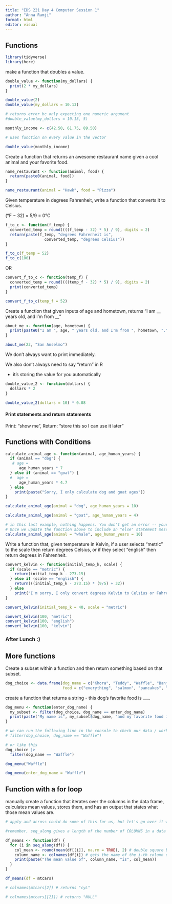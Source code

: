 ```yaml
---
title: "EDS 221 Day 4 Computer Session 1"
author: "Anna Ramji"
format: html
editor: visual
---
```


## Functions

```r
library(tidyverse)
library(here)
```

make a function that doubles a value.

```r
double_value <- function(my_dollars) {
  print(2 * my_dollars)
}
```

```r
double_value(2)
double_value(my_dollars = 10.13)
```

```r
# returns error bc only expecting one numeric argument
#double_value(my_dollars = 10.13, 5)
```

```r
monthly_income <- c(42.50, 61.75, 89.50)

# uses function on every value in the vector 

double_value(monthly_income)
```

Create a function that returns an awesome restaurant name given a cool animal and your favorite food.

```r
name_restaurant <- function(animal, food) {
  return(paste0(animal, food))
}
```

```r
name_restaurant(animal = "Hawk", food = "Pizza")
```

Given temperature in degrees Fahrenheit, write a function that converts it to Celsius.

(°F − 32) × 5/9 = 0°C

```r
f_to_c <- function(f_temp) {
  converted_temp = round((((f_temp - 32) * 5) / 9), digits = 2)
  return(paste(f_temp, "degrees Fahrenheit is",
                 converted_temp, "degrees Celsius"))
}
```

```r
f_to_c(f_temp = 52)
f_to_c(100)
```

OR

```r
convert_f_to_c <- function(temp_f) {
  converted_temp = round((((temp_f - 32) * 5) / 9), digits = 2)
  print(converted_temp)
}
```

```r
convert_f_to_c(temp_f = 52)
```

Create a function that given inputs of age and hometown, returns "I am \_\_ years old, and I'm from \_\_"

```r
about_me <- function(age, hometown) {
  print(paste0("I am ", age, " years old, and I'm from ", hometown, "."))
}
```

```r
about_me(23, "San Anselmo")
```

We don't always want to print immediately.

We also don't always need to say "return" in R

-   it's storing the value for you automatically

```r
double_value_2 <- function(dollars) {
  dollars * 2
}
```

```r
double_value_2(dollars = 10) * 0.08
```

#### Print statements and return statements

Print: "show me", Return: "store this so I can use it later"

## Functions with Conditions

```r
calculate_animal_age <- function(animal, age_human_years) {
  if (animal == "dog") {
   # age = 
      age_human_years * 7
  } else if (animal == "goat") {
  #  age = 
      age_human_years * 4.7
  } else 
    print(paste("Sorry, I only calculate dog and goat ages"))
}
```

```r
calculate_animal_age(animal = "dog", age_human_years = 10)

calculate_animal_age(animal = "goat", age_human_years = 4)

# in this last example, nothing happens. You don't get an error -- your if statements aren't even evaluated. 
# Once we update the function above to include an "else" statement message, we get a more helpful experience. 
calculate_animal_age(animal = "whale", age_human_years = 10)
```

Write a function that, given temperature in Kelvin, if a user selects "metric" to the scale then return degrees Celsius, or if they select "english" then return degrees in Fahrenheit.

```r
convert_kelvin <- function(initial_temp_k, scale) {
  if (scale == "metric") {
    return(initial_temp_k - 273.15)
  } else if (scale == "english") {
    return(((initial_temp_k - 273.15) * (9/5) + 32))
  } else
    print("I'm sorry, I only convert degrees Kelvin to Celsius or Fahrenheit")
}
```

```r
convert_kelvin(initial_temp_k = 40, scale = "metric")
```

```r
convert_kelvin(100, "metric")
convert_kelvin(100, "english")
convert_kelvin(100, "kelvin")
```

### After Lunch :) 

## More functions

Create a subset within a function and then return something based on that subset.

```r
dog_choice <- data.frame(dog_name = c("Khora", "Teddy", "Waffle", "Banjo", "Tallie"), 
                         food = c("everything", "salmon", "pancakes", "chicken", "enchiladas"))

```

create a function that returns a string - this dog's favorite food is \_\_\_.

```r

dog_menu <- function(enter_dog_name) {
  my_subset <- filter(dog_choice, dog_name == enter_dog_name)
  print(paste("My name is", my_subset$dog_name, "and my favorite food is", my_subset$food))
}
```

```r
# we can run the following line in the console to check our data / work 
# filter(dog_choice, dog_name == "Waffle")
```

```r
# or like this
dog_choice |> 
  filter(dog_name == "Waffle")
```

```r
dog_menu("Waffle")

dog_menu(enter_dog_name = "Waffle")
```

## Function with a for loop

manually create a function that iterates over the columns in the data frame, calculates mean values, stores them, and has an output that states what those mean values are.

```r
# apply and across could do some of this for us, but let's go over it w for loops for practice!

#remember, seq_along gives a length of the number of COLUMNS in a data frame!

df_means <- function(df) {
  for (i in seq_along(df)) {
    col_mean <- round(mean(df[[i]], na.rm = TRUE), 2) # double square brakcets to get just the vector of values from that column in the data frame.
    column_name <- colnames(df[i]) # gets the name of the i-th column of the data frame
    print(paste("The mean value of", column_name, "is", col_mean))
  }
}
```

```r
df_means(df = mtcars)
```

```r
# colnames(mtcars[2]) # returns "cyL"

# colnames(mtcars[[2]]) # returns "NULL"
```
